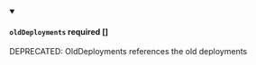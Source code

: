 
<details className="config-field" data-expandable="false" open>
<summary>

#### `oldDeployments` <span class="config-field-required" data-required="false">required</span> <span class="config-field-type">[]</span> <span class="config-field-default"></span> <span class="config-field-enum"></span>

DEPRECATED: OldDeployments references the old deployments

</summary>



</details>
